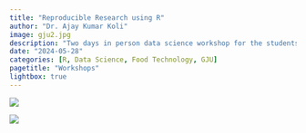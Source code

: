 ```yaml
---
title: "Reproducible Research using R"
author: "Dr. Ajay Kumar Koli"
image: gju2.jpg
description: "Two days in person data science workshop for the students of the Department of Food Technology, Guru Jambheshwar University (GJU) of Science & Technology, Hisar, Haryana."
date: "2024-05-28"
categories: [R, Data Science, Food Technology, GJU]
pagetitle: "Workshops"
lightbox: true    
---
```


![](gju1.jpg)

![](gju2.jpg)